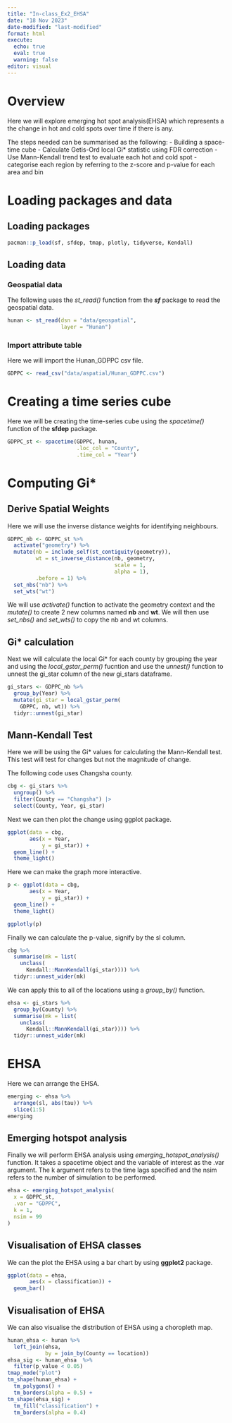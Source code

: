 ```yaml
---
title: "In-class_Ex2_EHSA"
date: "18 Nov 2023"
date-modified: "last-modified"
format: html
execute: 
  echo: true
  eval: true
  warning: false
editor: visual
---
```


# Overview

Here we will explore emerging hot spot analysis(EHSA) which represents a the change in hot and cold spots over time if there is any. 

The steps needed can be summarised as the following:
- Building a space-time cube
- Calculate Getis-Ord local Gi* statistic using FDR correction
- Use Mann-Kendall trend test to evaluate each hot and cold spot
- categorise each region by referring to the z-score and p-value for each area and bin

# Loading packages and data

## Loading packages

```r
pacman::p_load(sf, sfdep, tmap, plotly, tidyverse, Kendall)
```

## Loading data

### Geospatial data

The following uses the *st_read()* function from the ***sf*** package to read the geospatial data.

```r
hunan <- st_read(dsn = "data/geospatial", 
                 layer = "Hunan")

```
### Import attribute table

Here we will import the Hunan_GDPPC csv file.

```r
GDPPC <- read_csv("data/aspatial/Hunan_GDPPC.csv")

```

# Creating a time series cube

Here we will be creating the time-series cube using the *spacetime()* function of the **sfdep** package.

```r
GDPPC_st <- spacetime(GDPPC, hunan,
                      .loc_col = "County",
                      .time_col = "Year")
```

# Computing Gi*

## Derive Spatial Weights

Here we will use the inverse distance weights for identifying neighbours.

```r
GDPPC_nb <- GDPPC_st %>%
  activate("geometry") %>%
  mutate(nb = include_self(st_contiguity(geometry)),
         wt = st_inverse_distance(nb, geometry,
                                  scale = 1,
                                  alpha = 1),
         .before = 1) %>%
  set_nbs("nb") %>%
  set_wts("wt")
```

We will use *activate()* function to activate the geometry context and the *mutate()* to create 2 new columns named **nb** and **wt**. We will then use *set_nbs()* and *set_wts()* to copy the nb and wt columns.

## Gi* calculation

Next we will calculate the local Gi* for each county by grouping the year and using the *local_gstar_perm()* fucntion and use the *unnest()* function to unnest the gi_star column of the new gi_stars dataframe.

```r
gi_stars <- GDPPC_nb %>% 
  group_by(Year) %>% 
  mutate(gi_star = local_gstar_perm(
    GDPPC, nb, wt)) %>% 
  tidyr::unnest(gi_star)
```

## Mann-Kendall Test

Here we will be using the Gi* values for calculating the Mann-Kendall test. This test will test for changes but not the magnitude of change.

The following code uses Changsha county.

```r
cbg <- gi_stars %>% 
  ungroup() %>% 
  filter(County == "Changsha") |> 
  select(County, Year, gi_star)
```

Next we can then plot the change using ggplot package.

```r
ggplot(data = cbg, 
       aes(x = Year, 
           y = gi_star)) +
  geom_line() +
  theme_light()
```

Here we can make the graph more interactive.
```r
p <- ggplot(data = cbg, 
       aes(x = Year, 
           y = gi_star)) +
  geom_line() +
  theme_light()

ggplotly(p)
```

Finally we can calculate the p-value, signify by the sl column. 

```r
cbg %>%
  summarise(mk = list(
    unclass(
      Kendall::MannKendall(gi_star)))) %>% 
  tidyr::unnest_wider(mk)

```

We can apply this to all of the locations using a *group_by()* function.

```r
ehsa <- gi_stars %>%
  group_by(County) %>%
  summarise(mk = list(
    unclass(
      Kendall::MannKendall(gi_star)))) %>%
  tidyr::unnest_wider(mk)
```

# EHSA

Here we can arrange the EHSA.

```r
emerging <- ehsa %>% 
  arrange(sl, abs(tau)) %>% 
  slice(1:5)
emerging
```

## Emerging hotspot analysis

Finally we will perform EHSA analysis using *emerging_hotspot_analysis()* function. It takes a spacetime object and the variable of interest as the .var argument. The k argument refers to the time lags specified and the nsim refers to the number of simulation to be performed.

```r
ehsa <- emerging_hotspot_analysis(
  x = GDPPC_st, 
  .var = "GDPPC", 
  k = 1, 
  nsim = 99
)
```

## Visualisation of EHSA classes
We can the plot the EHSA using a bar chart by using **ggplot2** package.

```r
ggplot(data = ehsa,
       aes(x = classification)) +
  geom_bar()
```

## Visualisation of EHSA

We can also visualise the distribution of EHSA using a choropleth map.

```r
hunan_ehsa <- hunan %>%
  left_join(ehsa,
            by = join_by(County == location))
ehsa_sig <- hunan_ehsa  %>%
  filter(p_value < 0.05)
tmap_mode("plot")
tm_shape(hunan_ehsa) +
  tm_polygons() +
  tm_borders(alpha = 0.5) +
tm_shape(ehsa_sig) +
  tm_fill("classification") + 
  tm_borders(alpha = 0.4)
```

